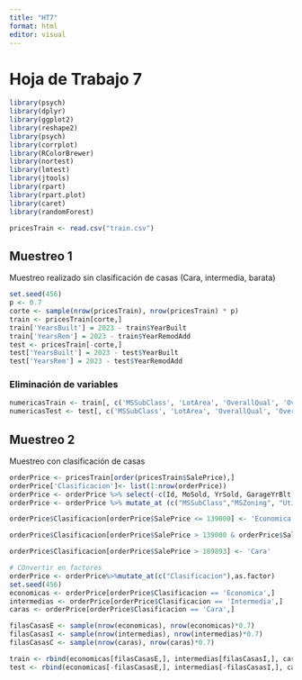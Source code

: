 ```yaml
---
title: "HT7"
format: html
editor: visual
---
```


# Hoja de Trabajo 7

```r

library(psych)
library(dplyr)
library(ggplot2)
library(reshape2)
library(psych)
library(corrplot)
library(RColorBrewer)
library(nortest)
library(lmtest)
library(jtools)
library(rpart)
library(rpart.plot)
library(caret)
library(randomForest)

pricesTrain <- read.csv("train.csv")
```

## Muestreo 1

Muestreo realizado sin clasificación de casas (Cara, intermedia, barata)

```r
set.seed(456)
p <- 0.7
corte <- sample(nrow(pricesTrain), nrow(pricesTrain) * p)
train <- pricesTrain[corte,]
train['YearsBuilt'] = 2023 - train$YearBuilt
train['YearsRem'] = 2023 - train$YearRemodAdd
test <- pricesTrain[-corte,]
test['YearsBuilt'] = 2023 - test$YearBuilt
test['YearsRem'] = 2023 - test$YearRemodAdd
```

### Eliminación de variables

```r

numericasTrain <- train[, c('MSSubClass', 'LotArea', 'OverallQual', 'OverallCond', 'YearsBuilt', 'YearsRem', 'BsmtFinSF1', 'BsmtFinSF2', 'BsmtUnfSF', 'TotalBsmtSF', 'X1stFlrSF', 'X2ndFlrSF', 'LowQualFinSF', 'GrLivArea', 'BsmtFullBath', 'BsmtHalfBath', 'FullBath', 'HalfBath', 'BedroomAbvGr', 'KitchenAbvGr', 'TotRmsAbvGrd', 'Fireplaces', 'GarageCars', 'GarageArea', 'WoodDeckSF', 'OpenPorchSF', 'EnclosedPorch', 'X3SsnPorch', 'ScreenPorch', 'PoolArea', 'MiscVal', 'MoSold', 'SalePrice')]
numericasTest <- test[, c('MSSubClass', 'LotArea', 'OverallQual', 'OverallCond', 'YearsBuilt', 'YearsRem', 'BsmtFinSF1', 'BsmtFinSF2', 'BsmtUnfSF', 'TotalBsmtSF', 'X1stFlrSF', 'X2ndFlrSF', 'LowQualFinSF', 'GrLivArea', 'BsmtFullBath', 'BsmtHalfBath', 'FullBath', 'HalfBath', 'BedroomAbvGr', 'KitchenAbvGr', 'TotRmsAbvGrd', 'Fireplaces', 'GarageCars', 'GarageArea', 'WoodDeckSF', 'OpenPorchSF', 'EnclosedPorch', 'X3SsnPorch', 'ScreenPorch', 'PoolArea', 'MiscVal', 'MoSold', 'SalePrice')]
```

## Muestreo 2

Muestreo con clasificación de casas

```r
orderPrice <- pricesTrain[order(pricesTrain$SalePrice),]
orderPrice['Clasificacion']<- list(1:nrow(orderPrice))
orderPrice <- orderPrice %>% select(-c(Id, MoSold, YrSold, GarageYrBlt, Alley, LotShape, LandContour, Condition2, YearBuilt, Exterior2nd, FireplaceQu, GarageQual, SaleType,BsmtFinType2, BsmtFinSF2, BsmtUnfSF, BsmtFullBath, BsmtHalfBath, X3SsnPorch, GarageFinish))
orderPrice <- orderPrice %>% mutate_at (c("MSSubClass","MSZoning", "Utilities", "LotConfig", "Street", "LandSlope", "Neighborhood", "Condition1", "BldgType", "HouseStyle", "OverallQual", "OverallCond", "RoofStyle", "PavedDrive", "RoofMatl", "Exterior1st", "MasVnrType", "ExterQual", "ExterCond","Foundation", "BsmtQual", "BsmtCond", "BsmtExposure", "BsmtFinType1", "Heating", "HeatingQC", "CentralAir","Electrical", "Functional", "GarageType", "GarageCond", "PoolQC", "Fence", "MiscFeature", "SaleCondition"), as.factor)

orderPrice$Clasificacion[orderPrice$SalePrice <= 139000] <- 'Economica'

orderPrice$Clasificacion[orderPrice$SalePrice > 139000 & orderPrice$SalePrice <= 189893 ] <- 'Intermedia'

orderPrice$Clasificacion[orderPrice$SalePrice > 189893] <- 'Cara'

# COnvertir en factores
orderPrice <- orderPrice%>%mutate_at(c("Clasificacion"),as.factor)
set.seed(456)
economicas <- orderPrice[orderPrice$Clasificacion == 'Economica',]
intermedias <- orderPrice[orderPrice$Clasificacion == 'Intermedia',]
caras <- orderPrice[orderPrice$Clasificacion == 'Cara',]

filasCasasE <- sample(nrow(economicas), nrow(economicas)*0.7)
filasCasasI <- sample(nrow(intermedias), nrow(intermedias)*0.7)
filasCasasC <- sample(nrow(caras), nrow(caras)*0.7)

train <- rbind(economicas[filasCasasE,], intermedias[filasCasasI,], caras[filasCasasC,])
test <- rbind(economicas[-filasCasasE,], intermedias[-filasCasasI,], caras[-filasCasasC,])
```
